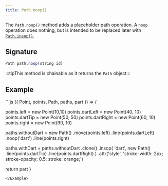 ```yaml
---
title: Path.noop()
---
```


The `Path.noop()` method adds a placeholder path operation.
A `noop` operation does nothing, but is intended to be replaced later
with [`Path.insop()`](/reference/api/path/insop).

## Signature

```js
Path path.noop(string id)
```

:::tipThis method is chainable as it returns the `Path` object:::

## Example

<Example caption="Example of the Path.noop() method">
```js
({ Point, points, Path, paths, part }) => {

  points.left = new Point(10,10)
  points.dartLeft = new Point(40, 10)
  points.dartTip = new Point(50, 50)
  points.dartRight = new Point(60, 10)
  points.right = new Point(90, 10)

  paths.withoutDart = new Path()
    .move(points.left)
    .line(points.dartLeft)
    .noop('dart')
    .line(points.right)

  paths.withDart = paths.withoutDart
    .clone()
    .insop(
      'dart',
      new Path()
        .line(points.dartTip)
        .line(points.dartRight)
    )
    .attr('style', 'stroke-width: 2px; stroke-opacity: 0.5; stroke: orange;')

  return part
}
```
</Example>
